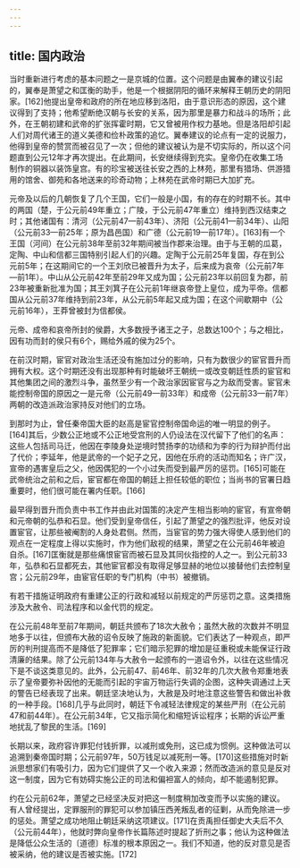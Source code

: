 ```yaml
---
---
---
```

title: 国内政治
---



当时重新进行考虑的基本问题之一是京城的位置。这个问题是由翼奉的建议引起的，翼奉是萧望之和匡衡的助手，他是一个根据阴阳的循环来解释王朝历史的阴阳家。[162]他提出皇帝和政府的所在地应移到洛阳，由于意识形态的原因，这个建议得到了支持；他希望断绝汉朝与长安的关系，因为那里是暴力和战斗的场所；此外，在王朝初建和武帝的扩张挥霍时期，它又曾被用作权力基地。但是洛阳却引起人们对周代诸王的道义美德和俭朴政策的追忆。翼奉建议的论点有一定的说服力，他得到皇帝的赞赏而被召见了一次；但他的建议被认为是不切实际的，所以这个问题直到公元12年才再次提出。在此期间，长安继续得到充实。皇帝仍在收集工场制作的铜器以装饰皇宫。有的珍宝被送往长安之西的上林苑，那里有猎场、供游猎用的馆舍、御苑和各地送来的珍奇动物；上林苑在武帝时期已大加扩充。

元帝及以后的几朝恢复了几个王国，它们一般是小国，有的存在的时期不长。其中的两国（楚，于公元前49年重立；广陵，于公元前47年重立）维持到西汉结束之时；其他诸国有：清河（公元前47—前43年）、济阳（公元前41—前34年）、山阳（公元前33—前25年；原为昌邑国）和广德（公元前19—前17年）。[163]有一个王国（河间）在公元前38年至前32年期间被当作郡来治理。由于与王朝的瓜葛，定陶、中山和信都三国特别引起人们的兴趣。定陶于公元前25年复国，存在到公元前5年；在这期间它的一个王刘欣已被晋升为太子，后来成为哀帝（公元前7年—前1年）。中山从公元前42年至前29年又成为国；公元前23年以前回复为郡，前23年被重新批准为国；其王刘箕子在公元前1年继哀帝登上皇位，成为平帝。信都国从公元前37年维持到前23年，从公元前5年起又成为国；在这个间歇期中（公元前16年），王莽曾被封为信都侯。

元帝、成帝和哀帝所封的侯爵，大多数授予诸王之子，总数达100个；与之相比，因有功而封的侯只有6个，赐给外戚的侯为25个。

在前汉时期，宦官对政治生活还没有施加过分的影响，只有为数很少的宦官晋升而拥有大权。这个时期还没有出现那种有时能破坏王朝统一或改变朝廷性质的宦官和其他集团之间的激烈斗争，虽然至少有一个政治家因宦官与之为敌而受害。宦官未能控制帝国的原因之一是元帝（公元前49—前33年）和成帝（公元前33—前7年）两朝的改造派政治家持反对他们的立场。

到那时为止，曾任秦帝国大臣的赵高是宦官控制帝国命运的唯一明显的例子。[164]其后，少数公正地或不公正地受宫刑的人仍设法在汉代留下了他们的名声：这些人包括司马迁，他因在李陵身处逆境时赞扬李的功绩和为李的行为辩护而付出了代价；李延年，他是武帝的一个妃子之兄，因他在乐府的活动而知名；许广汉，宣帝的遇害皇后之父，他因偶犯的一个小过失而受到最严厉的惩罚。[165]可能在武帝统治之前和之后，宦官都在帝国的朝廷上担任较低的职位；当尚书的官署日趋重要时，他们很可能在署内任职。[166]

最早得到晋升而负责中书工作并由此对国策的决定产生相当影响的宦官，有宣帝朝和元帝朝的弘恭和石显。他们受到皇帝信任，引起了萧望之的强烈批评，他反对设置宦官，让那些被阉割的人身处君侧。然而，当宦官的势力强大得使人感到他们的观点在一定程度上得以实施时，作为他们敌视的结果，萧望之在公元前46年被迫自杀。[167]匡衡就是那些痛恨宦官而被石显及其同伙指控的人之一。到公元前33年，弘恭和石显都死去，其他宦官都没有取得足够显赫的地位以接替他们去控制皇宫；公元前29年，由宦官任职的专门机构（中书）被撤销。

有若干措施证明政府有重建公正的行政和减轻以前规定的严厉惩罚之意。这类措施涉及大赦令、司法程序和以金代罚的规定。

在公元前48年至前7年期间，朝廷共颁布了18次大赦令；虽然大赦的次数并不明显地多于以往，但颁布大赦的诏令反映了施政的新面貌。它们表达了一种观点，即严厉的判刑提高而不是降低了犯罪率；它们暗示犯罪的增加是征重税或未能保证行政清廉的结果。除了公元前134年与大赦令一起颁布的一道诏令外，以往在这些情况下是不谈这类意见的。此外，公元前47、前46年、前32年的几次大赦令郑重地表示了皇帝要弥补因他的无能而引起的宇宙万物运行失调的企图，这种失调通过上天的警告已经表现了出来。朝廷坚决地认为，大赦是及时地注意这些警告和做出补救的一种手段。[168]几乎与此同时，朝廷下令减轻法律规定的某些严刑（在公元前47和前44年）。在公元前34年，它又指示简化和缩短诉讼程序；长期的诉讼严重地扰乱了黎民的生活。[169]

长期以来，政府容许罪犯付钱折罪，以减刑或免刑，这已成为惯例。这种做法可以追溯到秦帝国时期；公元前97年，50万钱足以减死刑一等。[170]这些措施对时新派思想家们有吸引力，因为它们提供了又一个收入来源；然而改造派的意见是反对这一制度，因为它有妨碍实施公正的司法和偏袒富人的倾向，却不能遏制犯罪。

约在公元前62年，萧望之已经坚决反对把这一制度稍加改变而予以实施的建议。有人曾经提出，定罪服刑的罪犯可以参加镇压西羌叛乱者的征剿，从而免除进一步的惩处。萧望之成功地阻止朝廷采纳这项建议。[171]在贡禹担任御史大夫后不久（公元前44年），他就时弊向皇帝作长篇陈述时提起了折刑之事；他认为这种做法是降低公众生活的〔道德〕标准的根本原因之一。我们不知道，他的反对意见是否被采纳，他的建议是否被实施。[172]